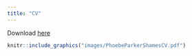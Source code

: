 ```yaml
---
title: "CV"
---
```


Download [here](images/PhoebeParkerShamesCV.pdf)

```r
knitr::include_graphics("images/PhoebeParkerShamesCV.pdf")
```

